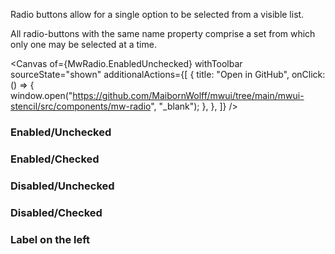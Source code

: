 
<Title>Radio</Title>

<Subtitle>Radio buttons allow for a single option to be selected from a visible list.</Subtitle>

All radio-buttons with the same name property comprise a set from which only one may be selected at a time.

<Canvas
  of={MwRadio.EnabledUnchecked}
  withToolbar
  sourceState="shown"
  additionalActions={[
    {
      title: "Open in GitHub",
      onClick: () => {
        window.open("https://github.com/MaibornWolff/mwui/tree/main/mwui-stencil/src/components/mw-radio", "_blank");
      },
    },
  ]}
/>

<ArgTypes of="mw-radio" />

### Enabled/Unchecked

<Canvas of={MwRadio.EnabledUnchecked} />

### Enabled/Checked

<Canvas of={MwRadio.EnabledChecked} />

### Disabled/Unchecked

<Canvas of={MwRadio.DisabledUnchecked} />

### Disabled/Checked

<Canvas of={MwRadio.DisabledChecked} />

### Label on the left

<Canvas of={MwRadio.WithLeftLabel} />
